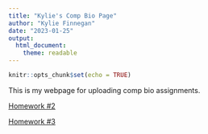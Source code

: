 ```yaml
---
title: "Kylie's Comp Bio Page"
author: "Kylie Finnegan"
date: "2023-01-25"
output: 
  html_document: 
    theme: readable
---
```


```r
knitr::opts_chunk$set(echo = TRUE)
```

This is my webpage for uploading comp bio assignments.

[Homework #2](https://kylie-finnegan.github.io/FinneganBio381/Homework_02.html)

[Homework #3](https://kylie-finnegan.github.io/FinneganBio381/Homework_03.html)

